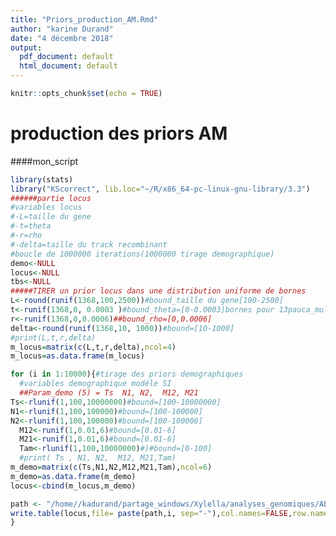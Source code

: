 ```yaml
---
title: "Priors_production_AM.Rmd"
author: "karine Durand"
date: "4 décembre 2018"
output:
  pdf_document: default
  html_document: default
---
```


```r
knitr::opts_chunk$set(echo = TRUE)
```

# production des priors AM

####mon_script
```r
library(stats)
library("KScorrect", lib.loc="~/R/x86_64-pc-linux-gnu-library/3.3")
######partie locus 
#variables locus
#-L=taille du gene
#-t=theta
#-r=rho
#-delta=taille du track recombinant
#boucle de 1000000 iterations(1000000 tirage demographique)
demo<-NULL
locus<-NULL
tbs<-NULL
#####TIRER un prior locus dans une distribution uniforme de bornes 
L<-round(runif(1368,100,2500))#bound_taille du gene[100-2500]
t<-runif(1368,0, 0.0003 )#bound_theta=[0-0.0003]bornes pour 13pauca_multiplex
r<-runif(1368,0,0.0006)##bound_rho=[0,0.0006]
delta<-round(runif(1368,10, 1000))#bound=[10-1000]
#print(L,t,r,delta)
m_locus=matrix(c(L,t,r,delta),ncol=4)
m_locus=as.data.frame(m_locus)

for (i in 1:10000){#tirage des priors demographiques
  #variables demographique modéle SI
  ##Param_demo (5) = Ts  N1, N2,  M12, M21
Ts<-rlunif(1,100,10000000)#bound=[100-10000000]
N1<-rlunif(1,100,100000)#bound=[100-100000]
N2<-rlunif(1,100,100000)#bound=[100-100000]
  M12<-runif(1,0.01,6)#bound=[0.01-6]
  M21<-runif(1,0.01,6)#bound=[0.01-6]
  Tam<-rlunif(1,100,10000000)#)#bound=[0-100]
  #print( Ts , N1, N2,  M12, M21,Tam)
m_demo=matrix(c(Ts,N1,N2,M12,M21,Tam),ncol=6)
m_demo=as.data.frame(m_demo)
locus<-cbind(m_locus,m_demo)

path <- "/home//kadurand/partage_windows/Xylella/analyses_genomiques/ABC/fastSimBac_linux/Priors_AM_10000/locus" 
write.table(locus,file= paste(path,i, sep="-"),col.names=FALSE,row.names =FALSE)
}
```

